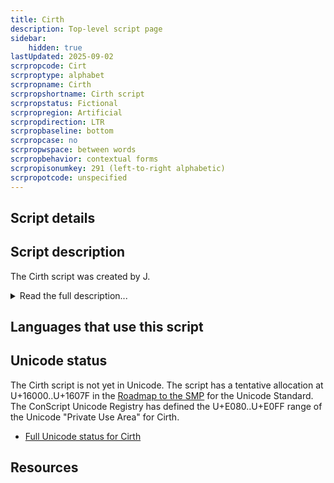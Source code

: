 ```yaml
---
title: Cirth
description: Top-level script page
sidebar:
    hidden: true
lastUpdated: 2025-09-02
scrpropcode: Cirt
scrproptype: alphabet
scrpropname: Cirth
scrpropshortname: Cirth script
scrpropstatus: Fictional
scrpropregion: Artificial
scrpropdirection: LTR
scrpropbaseline: bottom
scrpropcase: no
scrpropwspace: between words
scrpropbehavior: contextual forms
scrpropisonumkey: 291 (left-to-right alphabetic)
scrpropotcode: unspecified
---
```



## Script details

<ScriptDetails />

## Script description

The Cirth script was created by J.

<details>
<summary>Read the full description...</summary>R. R. Tolkien for writing the elvish and dwarvish languages spoken in the mythological world of Middle-earth. The shapes of the Cirth are based on the Futhark runes, and they are used in Middle-earth for writing inscriptions on wood and stone, in the same way that runes have been used in the real world.

Each rune generally represents one sound, and each sound is represented by one rune. Cirth was used for the Khuzdûl, Sindarin, and Quenya languages, but some signs represent different sounds in different languages, and other signs are only used in one or two of the three languages. Some of the Cirth also had two forms, which could be glyph variants in one language, but represent two different sounds in another.

The Cirth script was written from left to right with no punctuation.
</details>

## Languages that use this script

<WsList script='Cirt' wsMax='5' />

## Unicode status

The Cirth script is not yet in Unicode. The script has a tentative allocation at U+16000..U+1607F in the [Roadmap to the SMP](http://www.unicode.org/roadmaps/smp/) for the Unicode Standard. The ConScript Unicode Registry has defined the U+E080..U+E0FF range of the Unicode "Private Use Area" for Cirth.

- [Full Unicode status for Cirth](/scrlang/unicode/cirt-unicode.md)



## Resources

<ScriptResources detailSummary='seemore' />

